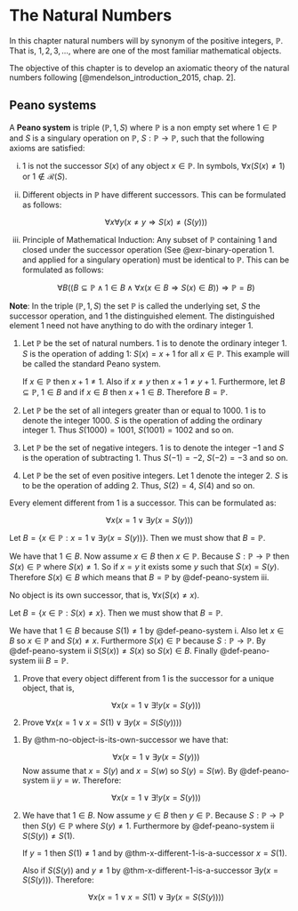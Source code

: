 # The Natural Numbers

In this chapter natural numbers will by synonym of the positive integers, $\mathbb{P}$. That is, $1, 2, 3, \ldots$, where are one of the most familiar mathematical objects. 

The objective of this chapter is to develop an axiomatic theory of the natural numbers following [@mendelson_introduction_2015, chap. 2].

## Peano systems

::: {#def-peano-system}

A **Peano system** is triple $(\mathbb{P}, 1, S)$ where $\mathbb{P}$ is a non empty set where $1 \in \mathbb{P}$ and $S$ is a singulary operation on $\mathbb{P}$, $S: \mathbb{P} \longrightarrow \mathbb{P}$, such that the following axioms are satisfied:

i. $1$ is not the successor $S(x)$ of any object $x \in \mathbb{P}$. In symbols, $\forall x(S(x) \neq 1)$ or $1 \not \in \mathscr{R}(S)$.

ii. Different objects in $\mathbb{P}$ have different successors. This can be formulated as follows:

    $$\forall x \forall y (x \neq y \Longrightarrow S(x) \neq (S(y)))$$
    
iii. Principle of Mathematical Induction: Any subset of $\mathbb{P}$ containing $1$ and closed under the successor operation (See @exr-binary-operation 1. and applied for a singulary operation) must be identical to $\mathbb{P}$. This can be formulated as follows:
    
     $$\forall B ((B \subseteq \mathbb{P} \land 1 \in B \land \forall x(x \in B \Longrightarrow S(x) \in B)) \Longrightarrow \mathbb{P} = B)$$

**Note**: In the triple $(\mathbb{P}, 1, S)$ the set $\mathbb{P}$ is called the underlying  set, $S$ the successor operation, and $1$ the distinguished element. The distinguished element $1$ need not have anything to do with the ordinary integer $1$. 

:::

::: {#exm-peano-systems}

1. Let $\mathbb{P}$ be the set of natural numbers. $1$ is to denote the ordinary integer $1$. $S$ is the operation of adding $1$: $S(x) = x + 1$ for all $x \in \mathbb{P}$. This example will be called the standard Peano system. 

   If $x \in \mathbb{P}$ then $x + 1 \neq 1$. Also if $x \neq y$ then $x + 1 \neq y + 1$. Furthermore, let $B \subseteq \mathbb{P}$, $1 \in B$ and if $x \in B$ then $x + 1 \in B$. Therefore $B = \mathbb{P}$.
   
2. Let $\mathbb{P}$ be the set of all integers greater than or equal to $1000$. $1$ is to denote the integer $1000$. $S$ is the operation of adding the ordinary integer $1$. Thus $S(1000) = 1001$, $S(1001) = 1002$ and so on.

3. Let $\mathbb{P}$ be the set of negative integers. $1$ is to denote the integer $-1$ and $S$ is the operation of subtracting $1$.  Thus $S(-1) = -2$, $S(-2) = -3$ and so on.  

4. Let $\mathbb{P}$ be the set of even positive integers. Let $1$ denote the integer $2$. $S$ is to be the operation of adding $2$. Thus, $S(2) = 4$, $S(4)$ and so on.

:::

::: {#thm-x-different-1-is-a-successor}

Every element different from $1$ is a successor. This can be formulated as:

$$\forall x (x = 1 \lor \exists y (x = S(y)))$$

:::

::: {.proof}

Let $B = \{ x \in \mathbb{P}: x = 1 \lor \exists y (x = S(y)) \}$. Then we must show that $B = \mathbb{P}$.

We have that $1 \in B$. Now assume $x \in B$ then $x \in \mathbb{P}$. Because $S: \mathbb{P} \longrightarrow \mathbb{P}$ then $S(x) \in \mathbb{P}$ where $S(x) \neq 1$. So if $x = y$ it exists some $y$ such that $S(x) = S(y)$. Therefore $S(x) \in B$ which means that $B = \mathbb{P}$ by @def-peano-system iii.

:::

::: {#thm-no-object-is-its-own-successor}

No object is its own successor, that is, $\forall x (S(x) \neq x)$.

:::

::: {.proof}

Let $B = \{ x \in \mathbb{P}: S(x) \neq x \}$. Then we must show that $B = \mathbb{P}$.

We have that $1 \in B$ because $S(1) \neq 1$ by @def-peano-system i. Also let $x \in B$ so $x \in \mathbb{P}$ and $S(x) \neq x$. Furthermore $S(x) \in \mathbb{P}$ because $S: \mathbb{P} \longrightarrow \mathbb{P}$. By @def-peano-system ii $S(S(x)) \neq S(x)$ so $S(x) \in B$. Finally @def-peano-system iii $B = \mathbb{P}$. 

:::

::: {#exr-peano-systems}

1. Prove that every object different from $1$ is the successor for a unique object, that is, 

   $$\forall x (x = 1 \lor \exists !y (x = S(y)))$$

2. Prove $\forall x (x = 1 \lor x = S(1) \lor \exists y (x = S(S(y))))$
 
:::

::: {#sol-peano-systems}

1. By @thm-no-object-is-its-own-successor we have that:

   $$\forall x (x = 1 \lor \exists y (x = S(y)))$$
   Now assume that $x = S(y)$ and $x = S(w)$ so $S(y) = S(w)$. By @def-peano-system ii $y = w$. Therefore:
   
   $$\forall x (x = 1 \lor \exists !y (x = S(y)))$$

2. We have that $1 \in B$. Now assume $y \in B$ then $y \in \mathbb{P}$. Because $S: \mathbb{P} \longrightarrow \mathbb{P}$ then $S(y) \in \mathbb{P}$ where $S(y) \neq 1$. Furthermore by @def-peano-system ii $S(S(y)) \neq S(1)$. 

   If $y = 1$ then $S(1) \neq 1$ and by @thm-x-different-1-is-a-successor $x = S(1)$.
   
   Also if $S(S(y))$ and $y \neq 1$ by @thm-x-different-1-is-a-successor $\exists y (x = S(S(y)))$. Therefore:
   
   $$\forall x (x = 1 \lor x = S(1) \lor \exists y (x = S(S(y))))$$

:::